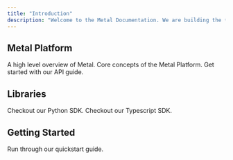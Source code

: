 ```yaml
---
title: "Introduction"
description: "Welcome to the Metal Documentation. We are building the ✨AI datastore✨ of the future."
---
```


## Metal Platform

<CardGroup>

  <Card title="Platform" icon="rectangle-terminal" href="/platform">
    A high level overview of Metal.
  </Card>
  <Card title="Concepts" icon="rectangle-terminal" href="/concepts">
    Core concepts of the Metal Platform.
  </Card>
  <Card title="API Endpoints" icon="rectangle-terminal" href="/api-reference">
    Get started with our API guide.
  </Card>
</CardGroup>

## Libraries

<CardGroup>
  <Card title="Python SDK" icon="rectangle-terminal" href="/sdk-python">
    Checkout our Python SDK.
  </Card>
  <Card title="Typescript SDK" icon="rectangle-terminal" href="/sdk-typescript">
    Checkout our Typescript SDK.
  </Card>
</CardGroup>

## Getting Started

<CardGroup>
  <Card
    title="Quickstart"
    icon="rectangle-terminal"
    href="/get-started-typescript"
  >
    Run through our quickstart guide.
  </Card>
</CardGroup>
